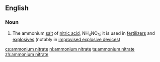 ==English==

===Noun===
{{wikipedia}}
{{en-noun|head=[[ammonium]] [[nitrate]]|-}}

# {{context|inorganic compound}} The ammonium [[salt]] of [[nitric acid]], NH<sub>4</sub>NO<sub>3</sub>; it is used in [[fertilizer]]s and [[explosive]]s (notably in [[improvised explosive device]]s)

[[cs:ammonium nitrate]]
[[nl:ammonium nitrate]]
[[ta:ammonium nitrate]]
[[zh:ammonium nitrate]]